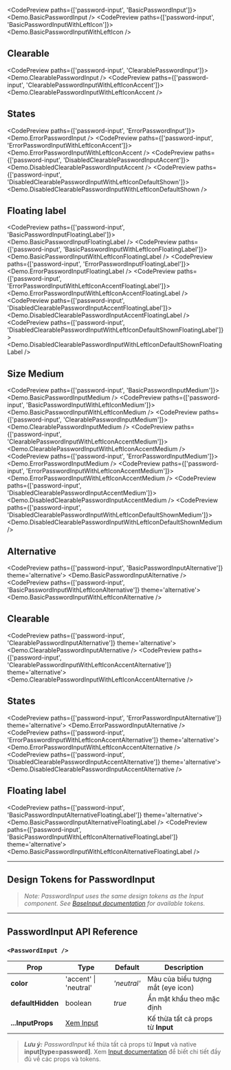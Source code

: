 
<CodePreview paths={['password-input', 'BasicPasswordInput']}>
  <Demo.BasicPasswordInput />
</CodePreview>
<CodePreview paths={['password-input', 'BasicPasswordInputWithLeftIcon']}>
  <Demo.BasicPasswordInputWithLeftIcon />
</CodePreview>

## Clearable

<CodePreview paths={['password-input', 'ClearablePasswordInput']}>
  <Demo.ClearablePasswordInput />
</CodePreview>
<CodePreview paths={['password-input', 'ClearablePasswordInputWithLeftIconAccent']}>
  <Demo.ClearablePasswordInputWithLeftIconAccent />
</CodePreview>

## States

<CodePreview paths={['password-input', 'ErrorPasswordInput']}>
  <Demo.ErrorPasswordInput />
</CodePreview>
<CodePreview paths={['password-input', 'ErrorPasswordInputWithLeftIconAccent']}>
  <Demo.ErrorPasswordInputWithLeftIconAccent />
</CodePreview>
<CodePreview paths={['password-input', 'DisabledClearablePasswordInputAccent']}>
  <Demo.DisabledClearablePasswordInputAccent />
</CodePreview>
<CodePreview paths={['password-input', 'DisabledClearablePasswordInputWithLeftIconDefaultShown']}>
  <Demo.DisabledClearablePasswordInputWithLeftIconDefaultShown />
</CodePreview>

## Floating label

<CodePreview paths={['password-input', 'BasicPasswordInputFloatingLabel']}>
  <Demo.BasicPasswordInputFloatingLabel />
</CodePreview>
<CodePreview paths={['password-input', 'BasicPasswordInputWithLeftIconFloatingLabel']}>
  <Demo.BasicPasswordInputWithLeftIconFloatingLabel />
</CodePreview>
<CodePreview paths={['password-input', 'ErrorPasswordInputFloatingLabel']}>
  <Demo.ErrorPasswordInputFloatingLabel />
</CodePreview>
<CodePreview paths={['password-input', 'ErrorPasswordInputWithLeftIconAccentFloatingLabel']}>
  <Demo.ErrorPasswordInputWithLeftIconAccentFloatingLabel />
</CodePreview>
<CodePreview paths={['password-input', 'DisabledClearablePasswordInputAccentFloatingLabel']}>
  <Demo.DisabledClearablePasswordInputAccentFloatingLabel />
</CodePreview>
<CodePreview paths={['password-input', 'DisabledClearablePasswordInputWithLeftIconDefaultShownFloatingLabel']}>
  <Demo.DisabledClearablePasswordInputWithLeftIconDefaultShownFloatingLabel />
</CodePreview>

## Size Medium

<CodePreview paths={['password-input', 'BasicPasswordInputMedium']}>
  <Demo.BasicPasswordInputMedium />
</CodePreview>
<CodePreview paths={['password-input', 'BasicPasswordInputWithLeftIconMedium']}>
  <Demo.BasicPasswordInputWithLeftIconMedium />
</CodePreview>
<CodePreview paths={['password-input', 'ClearablePasswordInputMedium']}>
  <Demo.ClearablePasswordInputMedium />
</CodePreview>
<CodePreview paths={['password-input', 'ClearablePasswordInputWithLeftIconAccentMedium']}>
  <Demo.ClearablePasswordInputWithLeftIconAccentMedium />
</CodePreview>
<CodePreview paths={['password-input', 'ErrorPasswordInputMedium']}>
  <Demo.ErrorPasswordInputMedium />
</CodePreview>
<CodePreview paths={['password-input', 'ErrorPasswordInputWithLeftIconAccentMedium']}>
  <Demo.ErrorPasswordInputWithLeftIconAccentMedium />
</CodePreview>
<CodePreview paths={['password-input', 'DisabledClearablePasswordInputAccentMedium']}>
  <Demo.DisabledClearablePasswordInputAccentMedium />
</CodePreview>
<CodePreview paths={['password-input', 'DisabledClearablePasswordInputWithLeftIconDefaultShownMedium']}>
  <Demo.DisabledClearablePasswordInputWithLeftIconDefaultShownMedium />
</CodePreview>

## Alternative

<CodePreview paths={['password-input', 'BasicPasswordInputAlternative']} theme='alternative'>
  <Demo.BasicPasswordInputAlternative />
</CodePreview>
<CodePreview paths={['password-input', 'BasicPasswordInputWithLeftIconAlternative']} theme='alternative'>
  <Demo.BasicPasswordInputWithLeftIconAlternative />
</CodePreview>

## Clearable

<CodePreview paths={['password-input', 'ClearablePasswordInputAlternative']} theme='alternative'>
  <Demo.ClearablePasswordInputAlternative />
</CodePreview>
<CodePreview paths={['password-input', 'ClearablePasswordInputWithLeftIconAccentAlternative']} theme='alternative'>
  <Demo.ClearablePasswordInputWithLeftIconAccentAlternative />
</CodePreview>

## States

<CodePreview paths={['password-input', 'ErrorPasswordInputAlternative']} theme='alternative'>
  <Demo.ErrorPasswordInputAlternative />
</CodePreview>
<CodePreview paths={['password-input', 'ErrorPasswordInputWithLeftIconAccentAlternative']} theme='alternative'>
  <Demo.ErrorPasswordInputWithLeftIconAccentAlternative />
</CodePreview>
<CodePreview paths={['password-input', 'DisabledClearablePasswordInputAccentAlternative']} theme='alternative'>
  <Demo.DisabledClearablePasswordInputAccentAlternative />
</CodePreview>

## Floating label

<CodePreview paths={['password-input', 'BasicPasswordInputAlternativeFloatingLabel']} theme='alternative'>
  <Demo.BasicPasswordInputAlternativeFloatingLabel />
</CodePreview>
<CodePreview paths={['password-input', 'BasicPasswordInputWithLeftIconAlternativeFloatingLabel']} theme='alternative'>
  <Demo.BasicPasswordInputWithLeftIconAlternativeFloatingLabel />
</CodePreview>

---

## Design Tokens for PasswordInput

> _Note: PasswordInput uses the same design tokens as the Input component. See [BaseInput documentation](../base-input/dev) for available tokens._

---

## PasswordInput API Reference

### `<PasswordInput />`

| **Prop**          | **Type**                       | **Default** | **Description**                   |
| ----------------- | ------------------------------ | ----------- | --------------------------------- |
| **color**         | 'accent' \| 'neutral'          | _'neutral'_ | Màu của biểu tượng mắt (eye icon) |
| **defaultHidden** | boolean                        | _true_      | Ẩn mật khẩu theo mặc định         |
| **...InputProps** | [Xem Input](../base-input/dev) |             | Kế thừa tất cả props từ **Input** |

> **_Lưu ý:_** _PasswordInput_ kế thừa tất cả props từ **Input** và native **input[type=password]**. Xem [Input documentation](../base-input/dev) để biết chi tiết đầy đủ về các props và tokens.
